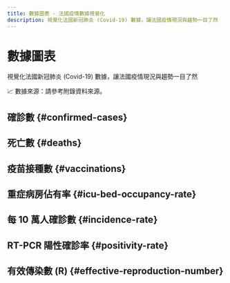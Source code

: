 ```yaml
---
title: 數據圖表 - 法國疫情數據視覺化
description: 視覺化法國新冠肺炎 (Covid-19) 數據，讓法國疫情現況與趨勢一目了然
---
```



<h1 className="pages--h1">數據圖表</h1>

<p className="subtitle">視覺化法國新冠肺炎 (Covid-19) 數據，讓法國疫情現況與趨勢一目了然</p>

<div className="comment--translc_gray">
  📈 數據來源：請參考附錄<Link to="/digest/sources">資料來源</Link>。
</div>

## 確診數 {#confirmed-cases}

<CasesTrend />

## 死亡數 {#deaths}

<DeathsTrend />

## 疫苗接種數 {#vaccinations}

<VacDashboard />

## 重症病房佔有率 {#icu-bed-occupancy-rate}

<IcuOccupRTrend />

## 每 10 萬人確診數 {#incidence-rate}

<IncidRTrend />

## RT-PCR 陽性確診率 {#positivity-rate}

<PosRTrend />

## 有效傳染數 (R) {#effective-reproduction-number}

<RTrend />
